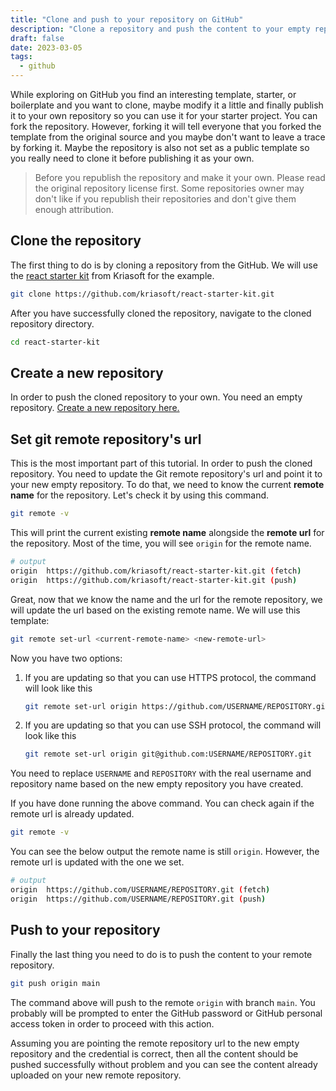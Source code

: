```yaml
---
title: "Clone and push to your repository on GitHub"
description: "Clone a repository and push the content to your empty repository on GitHub. You need to update the git remote url and point it to your repository url"
draft: false
date: 2023-03-05
tags:
  - github
---
```


While exploring on GitHub you find an interesting template, starter, or boilerplate and you want to clone, maybe modify it a little and finally publish it to your own repository so you can use it for your starter project. You can fork the repository. However, forking it will tell everyone that you forked the template from the original source and you maybe don't want to leave a trace by forking it. Maybe the repository is also not set as a public template so you really need to clone it before publishing it as your own.

> Before you republish the repository and make it your own. Please read the original repository license first. Some repositories owner may don't like if you republish their repositories and don't give them enough attribution.

## Clone the repository

The first thing to do is by cloning a repository from the GitHub. We will use the [react starter kit](https://github.com/kriasoft/react-starter-kit) from Kriasoft for the example.

```bash
git clone https://github.com/kriasoft/react-starter-kit.git
```

After you have successfully cloned the repository, navigate to the cloned repository directory.

```bash
cd react-starter-kit
```

## Create a new repository

In order to push the cloned repository to your own. You need an empty repository. [Create a new repository here.](https://github.com/new)

## Set git remote repository's url

This is the most important part of this tutorial. In order to push the cloned repository. You need to update the Git remote repository's url and point it to your new empty repository. To do that, we need to know the current **remote name** for the repository. Let's check it by using this command.

```bash
git remote -v
```

This will print the current existing **remote name** alongside the **remote url** for the repository. Most of the time, you will see `origin` for the remote name.

```bash
# output
origin	https://github.com/kriasoft/react-starter-kit.git (fetch)
origin	https://github.com/kriasoft/react-starter-kit.git (push)
```

Great, now that we know the name and the url for the remote repository, we will update the url based on the existing remote name. We will use this template:

```bash
git remote set-url <current-remote-name> <new-remote-url>
```

Now you have two options:

1. If you are updating so that you can use HTTPS protocol, the command will look like this
    ```bash
    git remote set-url origin https://github.com/USERNAME/REPOSITORY.git
    ```

2. If you are updating so that you can use SSH protocol, the command will look like this
    ```bash
    git remote set-url origin git@github.com:USERNAME/REPOSITORY.git
    ```

You need to replace `USERNAME` and `REPOSITORY` with the real username and repository name based on the new empty repository you have created.

If you have done running the above command. You can check again if the remote url is already updated.

```bash
git remote -v
```

You can see the below output the remote name is still `origin`. However, the remote url is updated with the one we set.

```bash
# output
origin	https://github.com/USERNAME/REPOSITORY.git (fetch)
origin	https://github.com/USERNAME/REPOSITORY.git (push)
```

## Push to your repository

Finally the last thing you need to do is to push the content to your remote repository.

```bash
git push origin main
```

The command above will push to the remote `origin` with branch `main`. You probably will be prompted to enter the GitHub password or GitHub personal access token in order to proceed with this action.

Assuming you are pointing the remote repository url to the new empty repository and the credential is correct, then all the content should be pushed successfully without problem and you can see the content already uploaded on your new remote repository.
